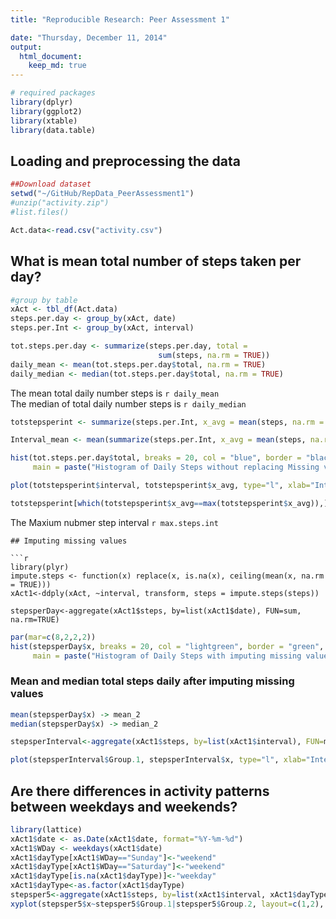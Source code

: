 ```yaml
---
title: "Reproducible Research: Peer Assessment 1"

date: "Thursday, December 11, 2014"
output: 
  html_document:
    keep_md: true
---
```


```r
# required packages
library(dplyr)
library(ggplot2)
library(xtable)
library(data.table)
```
## Loading and preprocessing the data

```r
##Download dataset
setwd("~/GitHub/RepData_PeerAssessment1")
#unzip("activity.zip")
#list.files()

Act.data<-read.csv("activity.csv")
```
## What is mean total number of steps taken per day?
```r
#group by table
xAct <- tbl_df(Act.data)
steps.per.day <- group_by(xAct, date)
steps.per.Int <- group_by(xAct, interval)

tot.steps.per.day <- summarize(steps.per.day, total = 
                                 sum(steps, na.rm = TRUE))
daily_mean <- mean(tot.steps.per.day$total, na.rm = TRUE)
daily_median <- median(tot.steps.per.day$total, na.rm = TRUE)
```
The mean total daily number steps is `r daily_mean`     
The median of total daily number steps is `r daily_median` 

```r
totstepsperint <- summarize(steps.per.Int, x_avg = mean(steps, na.rm = TRUE))

Interval_mean <- mean(summarize(steps.per.Int, x_avg = mean(steps, na.rm = TRUE))$x_avg, na.rm = TRUE)

hist(tot.steps.per.day$total, breaks = 20, col = "blue", border = "black", 
     main = paste("Histogram of Daily Steps without replacing Missing vbalue"), ylab = "Frequency", xlab = "steps")

```

```r

plot(totstepsperint$interval, totstepsperint$x_avg, type="l", xlab="Interval", ylab="Number of Steps", main = paste("Number of steps per 5 minutes interval"))

```

```r
totstepsperint[which(totstepsperint$x_avg==max(totstepsperint$x_avg)),]$interval -> max.steps.int
```
The Maxium nubmer step interval `r max.steps.int`

```       
## Imputing missing values

```r
library(plyr)
impute.steps <- function(x) replace(x, is.na(x), ceiling(mean(x, na.rm = TRUE)))
xAct1<-ddply(xAct, ~interval, transform, steps = impute.steps(steps))

stepsperDay<-aggregate(xAct1$steps, by=list(xAct1$date), FUN=sum, na.rm=TRUE)
```
```r
par(mar=c(8,2,2,2))
hist(stepsperDay$x, breaks = 20, col = "lightgreen", border = "green", 
     main = paste("Histogram of Daily Steps with imputing missing value"), ylab = "count", xlab = "steps")
```

### Mean and median total steps daily after imputing missing values
```r
mean(stepsperDay$x) -> mean_2 
median(stepsperDay$x) -> median_2

stepsperInterval<-aggregate(xAct1$steps, by=list(xAct1$interval), FUN=mean, na.rm=TRUE)
```

```r

plot(stepsperInterval$Group.1, stepsperInterval$x, type="l", xlab="Interval", ylab="Number of Steps", main = paste("average # of steps per evey 5 minutes after missing value replaced"))

```

## Are there differences in activity patterns between weekdays and weekends?
```r
library(lattice)
xAct1$date <- as.Date(xAct1$date, format="%Y-%m-%d")
xAct1$WDay <- weekdays(xAct1$date)
xAct1$dayType[xAct1$WDay=="Sunday"]<-"weekend"
xAct1$dayType[xAct1$WDay=="Saturday"]<-"weekend"
xAct1$dayType[is.na(xAct1$dayType)]<-"weekday"
xAct1$dayType<-as.factor(xAct1$dayType)
stepsper5<-aggregate(xAct1$steps, by=list(xAct1$interval, xAct1$dayType), FUN=mean, na.rm=TRUE)
xyplot(stepsper5$x~stepsper5$Group.1|stepsper5$Group.2, layout=c(1,2), type="l", xlab="Interval", ylab="Number of steps")
```